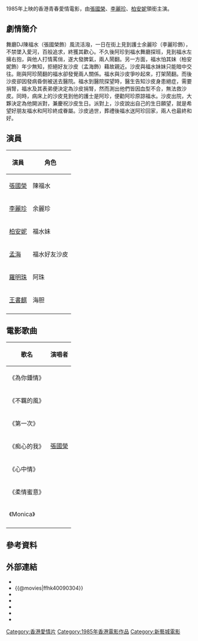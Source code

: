{{No footnotes|time=2012-03-23T09:26:30+00:00 }}
{{Infobox_Film
| name               = 為你鍾情
| original_name      = ''{{lang|en|For Your Heart Only}}''
| image              = For Your Heart Only movie poster 1985.jpg
| caption            = 
| director           = [[馮世雄|馮世雄]]
| writer             = 李居明、馮世雄、[[高志森|高志森]]
| producer           = [[黃百鳴|黃百鳴]]
| producer_2         = 黎永強、尹鎰滔
| starring           = [[張國榮|張國榮]]<br>[[李麗珍|李麗珍]]<br>[[柏安妮|柏安妮]]
| studio             = [[新藝城|新藝城影業公司]]
| distributor        = 新藝城影業公司
| cinematography     = 馮寶生
| editing            = 周國忠
| music              = 鍾定一
| maintheme          = 〈為你鍾情〉／張國榮
| released           = {{HKG-1959}}：{{film date|1985|9|7}}
| runtime            = 85分鐘
| country            = {{英屬香港電影}}
| language           = 粵語
| gross              = HK $7,880,942.00
| imdb_id            = tt0090304
|}} 
{{engname|《為你鍾情》|''For Your Heart Only''}}1985年上映的香港青春愛情電影，由[[張國榮|張國榮]]、[[李麗珍|李麗珍]]、[[柏安妮|柏安妮]]領銜主演。

==劇情簡介==
舞廳DJ陳福水（張國榮飾）風流活潑，一日在街上見到護士余麗珍（李麗珍飾），不禁墜入愛河，百般追求，終獲其歡心。不久後阿珍到福水舞廳探班，見到福水左擁右抱，與他人打情罵俏，遂大發脾氣，兩人鬧翻。另一方面，福水怕其妺（柏安妮飾）年少無知，拒絕好友沙皮（孟海飾）藉故親近。沙皮與福水妹妹只能暗中交往。剛與阿珍鬧翻的福水卻發覺兩人關係。福水與沙皮爭吵起來，打架鬧翻。而後沙皮卻因發病昏倒被送去醫院。福水到醫院探望時，醫生告知沙皮身患絕症，需要捐腎，福水及其表弟便決定為沙皮捐腎，然而測出他們皆因血型不合，無法救沙皮。同時，病床上的沙皮見到他的護士是阿珍，便勸阿珍原諒福水。沙皮出院，大夥決定為他開派對，兼慶祝沙皮生日。派對上，沙皮說出自己的生日願望，就是希望好朋友福水和阿珍終成眷屬。沙皮過世，葬禮後福水送阿珍回家，兩人也最終和好。

==演員==
{| class="wikitable"
!演員!!角色
|-
|[[張國榮|張國榮]]||陳福水
|-
|[[李麗珍|李麗珍]]||余麗珍
|-
|[[柏安妮|柏安妮]]||福水妹
|-
|[[孟海_(演員)|孟海]]||福水好友沙皮
|-
|[[羅明珠|羅明珠]]||阿珠
|-
|[[王書麒|王書麒]]||海胆
|-
|}

==電影歌曲==
{| class="wikitable"
! 歌名 !! 演唱者
|-
|《為你鍾情》||rowspan="7"| [[張國榮|張國榮]]
|-
|《不羈的風》
|-
|《第一次》
|-
|《痴心的我》
|-
|《心中情》
|-
|《柔情蜜意》
|-
|《Monica》
|-
|}

== 參考資料 ==
{{reflist}}

== 外部連結 ==
*{{hkmdb title|6719}}
*{{@movies|ffhk40090304}}
*{{douban|title=為你鍾情}}
*{{Mtime|23980}}
*{{Amg movie|118386}}
*{{rotten-tomatoes|for_your_heart_only}}
*{{imdb title|0090304}}

[[Category:香港愛情片|Category:香港愛情片]]
[[Category:1985年香港電影作品|Category:1985年香港電影作品]]
[[Category:新藝城電影|Category:新藝城電影]]